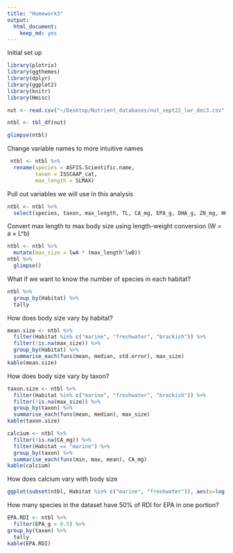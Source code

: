 ```yaml
---
title: "Homework3"
output: 
  html_document: 
    keep_md: yes
---
```


Initial set up
```r
library(plotrix)
library(ggthemes)
library(dplyr)
library(ggplot2)
library(knitr)
library(Hmisc)

nut <- read.csv("~/Desktop/Nutrient_databases/nut_sept22_lwr_dec3.csv", comment.char="#", stringsAsFactors=FALSE)

ntbl <- tbl_df(nut)

glimpse(ntbl)
```

Change variable names to more intuitive names
```r
 ntbl <- ntbl %>%
  rename(species = ASFIS.Scientific.name,
         taxon = ISSCAAP_cat,
         max_length = SLMAX)
```

Pull out variables we will use in this analysis
```r
ntbl <- ntbl %>%
  select(species, taxon, max_length, TL, CA_mg, EPA_g, DHA_g, ZN_mg, HG_mcg, lwA, lwB, Habitat, Subgroup, Abs_lat)
```

Convert max length to max body size using length-weight conversion (W = a × L^b)
```r
ntbl <- ntbl %>%
  mutate(max_size = lwA * (max_length^lwB))
ntbl %>%
  glimpse()
```

What if we want to know the number of species in each habitat?
```r
ntbl %>%
  group_by(Habitat) %>%
  tally
```


How does body size vary by habitat?
```r
mean.size <- ntbl %>%
  filter(Habitat %in% c("marine", "freshwater", "brackish")) %>%
  filter(!is.na(max_size)) %>% 
  group_by(Habitat) %>%
  summarise_each(funs(mean, median, std.error), max_size)
kable(mean.size)
```

How does body size vary by taxon?
```r
taxon.size <- ntbl %>%
  filter(Habitat %in% c("marine", "freshwater", "brackish")) %>%
  filter(!is.na(max_size)) %>% 
  group_by(taxon) %>%
  summarise_each(funs(mean, median), max_size)
kable(taxon.size)
```

```r
calcium <- ntbl %>%
  filter(!is.na(CA_mg)) %>%
  filter(Habitat == "marine") %>%
  group_by(taxon) %>%
  summarise_each(funs(min, max, mean), CA_mg)
kable(calcium)

```

How does calcium vary with body size
```r
ggplot(subset(ntbl, Habitat %in% c("marine", "freshwater")), aes(x=log(max_size), y=log(CA_mg), color = Habitat)) + geom_point() + stat_summary(aes(y = log(CA_mg)), fun.y=mean, geom = "point") + geom_hline(aes(yintercept=log(250))) + stat_smooth(method = "lm") + theme_pander()
```

How many species in the dataset have 50% of RDI for EPA in one portion?
```r
EPA.RDI <- ntbl %>%
  filter(EPA_g > 0.5) %>% 
group_by(taxon) %>%
  tally
kable(EPA.RDI)
```
